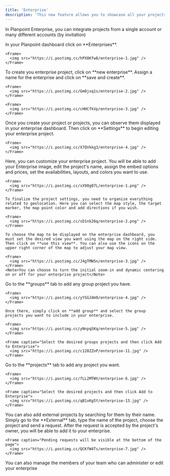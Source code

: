 ```yaml
---
title: 'Enterprise'
description: 'This new feature allows you to showcase all your projects and availabilities in a single map interface. Here is how you can build it.'
---
```


<Note>In Planpoint Enterprise, you can integrate projects from a single account or many different accounts (by invitation)</Note>

<Steps>
  <Step title="Step 1: Go to Enterprises">
    In your Planpoint dashboard click on **Enterprises**.

    <Frame>
      <img src="https://i.postimg.cc/hPX8Kfw8/enterprise-1.jpg" />
    </Frame>
  </Step>

  <Step title="Step 2: Create your Enterprise project">
    To create you enterprise project, click on **new enterprise**. Assign a name for the enterprise and click on **save and create**.
    
    <Frame>
      <img src="https://i.postimg.cc/Gm8jxq1s/enterprise-2.jpg" />
    </Frame>

    <Frame>
      <img src="https://i.postimg.cc/cHHCfkVp/enterprise-3.jpg" />
    </Frame>
  </Step>

  <Step title="Step 3: Enterprise dashboard">
    Once you create your project or projects, you can observe them displayed in your enterprise dashboard. Then click on **Settings** to begin editing your enterprise project.

    <Frame>
      <img src="https://i.postimg.cc/X7QVkkg3/enterprise-4.jpg" />
    </Frame>
  </Step>

  <Step title="Step 4: Edit your new Enterprise project">
    Here, you can customize your enterprise project. You will be able to add your Enterprise image, edit the project's name, assign the embed options and prices, set the availabilities, layouts, and colors you want to use.

    <Frame>
      <img src="https://i.postimg.cc/sX98g07L/enterprise-1.png" />
    </Frame>

    To finalize the project settings, you need to organize everything related to geolocation. Here you can select the map style, the target marker, the map point color and add directions if you wish.

    <Frame>
      <img src="https://i.postimg.cc/sD1nk26q/enterprise-2.png" />
    </Frame>
    
    To choose the map to be displayed on the enterprise dashboard, you must set the desired view you want using the map on the right side. Then click on **use this view**. You can also use the icons on the upper right corner of the map to adjust your map view. 
  
    <Frame>
      <img src="https://i.postimg.cc/J4gTMWSn/enterprise-3.jpg" />
    </Frame>
    <Note>You can choose to turn the initial zoom-in and dynamic centering on or off for your enterprise project</Note>
  </Step>

  <Step title="Step 5: Add group projects">
    Go to the **groups** tab to add any group project you have. 
    
    <Frame>
      <img src="https://i.postimg.cc/yYSGJdm9/enterprise-4.jpg" />
    </Frame>
  
    Once there, simply click on **add group** and select the group projects you want to include in your enterprise.

    <Frame>
      <img src="https://i.postimg.cc/yNnpqSKq/enterprise-5.jpg" />
    </Frame>

    <Frame caption="Select the desired groups projects and then click Add to Enterprise">
      <img src="https://i.postimg.cc/c128ZZnP/enterprise-11.jpg" />
    </Frame>
  </Step>

  <Step title="Step 6: Add projects">
    Go to the **projects** tab to add any project you want.
    
    <Frame>
      <img src="https://i.postimg.cc/fLL2MTWV/enterprise-6.jpg" />
    </Frame>
  
    <Frame caption="Select the desired projects and then click Add to Enterprise">
      <img src="https://i.postimg.cc/qB1xKg5Y/enterprise-13.jpg" />
    </Frame>
  </Step>

  <Step title="Step 7: External projects">
    You can also add external projects by searching for them by their name. Simply go to the **External** tab, type the name of the project, choose the project and send a request. After the request is accepted by the project's owner, you will be able to add it to your enterprise.

    <Frame caption="Pending requests will be visible at the bottom of the page">
      <img src="https://i.postimg.cc/QCKfW4Ts/enterprise-7.jpg" />
    </Frame>
  </Step>
</Steps>
<Tip>You can also manage the members of your team who can administer or edit your enterprise</Tip>